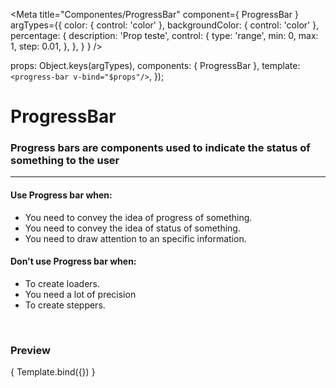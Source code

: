 
<Meta
  title="Componentes/ProgressBar"
  component={ ProgressBar }
  argTypes={{
    color: { control: 'color' },
    backgroundColor: { control: 'color' },
    percentage: {
      description: 'Prop teste',
      control: {
        type: 'range',
        min: 0,
        max: 1,
        step: 0.01,
      },
    },
  }
}
/>

  props: Object.keys(argTypes),
  components: { ProgressBar },
  template:`<progress-bar v-bind="$props"/>`,
});

# ProgressBar

### Progress bars are components used to indicate the status of something to the user
---

#### Use Progress bar when:
- You need to convey the idea of progress of something.
- You need to convey the idea of status of something.
- You need to draw attention to an specific information.

#### Don't use Progress bar when:
- To create loaders.
- You need a lot of precision
- To create steppers.

<br />

### Preview

<Canvas>
  <Story
    name="Progress bar"
    args={{
      percentage: 0.5,
      backgroundColor: '#DDE2E7',
      color: '#2EB88D',
    }}
  >
    { Template.bind({}) }
  </Story>
</Canvas>

<ArgsTable story="Progress bar" />